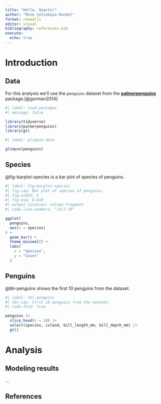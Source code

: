 ```yaml
---
title: "Hello, Quarto!"
author: "Mine Çetinkaya-Rundel"
format: revealjs
editor: visual
bibliography: references.bib
execute:
  echo: true
---
```


# Introduction

## Data

For this analysis we'll use the `penguins` dataset from the [**palmerpenguins**](https://allisonhorst.github.io/palmerpenguins/) package.[@gorman2014]

```r
#| label: load-packages
#| message: false

library(tidyverse)
library(palmerpenguins)
library(gt)
```

```r
#| label: glimpse-data

glimpse(penguins)
```

## Species

@fig-barplot-species is a bar plot of species of penguins.

```r
#| label: fig-barplot-species
#| fig-cap: Bar plot of species of penguins.
#| fig-width: 5
#| fig-asp: 0.618
#| output-location: column-fragment
#| code-line-numbers: "|6|7-10"

ggplot(
  penguins, 
  aes(x = species)
) +
  geom_bar() +
  theme_minimal() +
  labs(
    x = "Species",
    y = "Count"
  )
```

## Penguins {.smaller}

@tbl-penguins shows the first 10 penguins from the dataset.

```r
#| label: tbl-penguins
#| tbl-cap: First 10 penguins from the dataset.
#| code-fold: true

penguins |>
  slice_head(n = 10) |>
  select(species, island, bill_length_mm, bill_depth_mm) |>
  gt()
```

# Analysis

## Modeling results

...

## References

